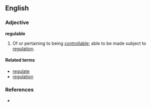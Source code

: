 ==English==

===Adjective===
'''regulable'''

# Of or pertaining to being [[controllable]]; able to be made subject to [[regulation]].
#:''{{{2|Many businesses are regulable because of the interstate commerce clause of United States' Constitution.}}}''

====Related terms====
*[[regulate]]
*[[regulation]]

===References===
*{{R:Webster 1996}}